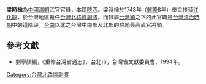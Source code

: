 '''梁時楹'''為[[中國|中國]][[清朝|清朝]]武官官員，本籍[[陝西|陝西]]。梁時楹於1743年（[[乾隆|乾隆]]8年）奉旨接替[[江化龍|江化龍]]，於台灣地區擔任[[台灣北路協|台灣北路協]][[副將|副將]]。而隸屬[[台灣鎮|台灣鎮]]之下的此官職是[[台灣清治時期|台灣清治時期]]中的這階段，[[台南|台南]]以北之台灣中南部及北部的駐地最高武官將領。
{{start box}}
{{s-before|[[江化龍|江化龍]]}}
{{s-title|[[台灣北路協|台灣北路協]][[副將|副將]]|1743年上任}}
{{s-after|[[馬龍圖|馬龍圖]]}}
{{end box}}

==參考文獻==
*劉寧顏編，《重修台灣省通志》，台北市，台灣省文獻委員會，1994年。

[[Category:台灣北路協副將|Category:台灣北路協副將]]